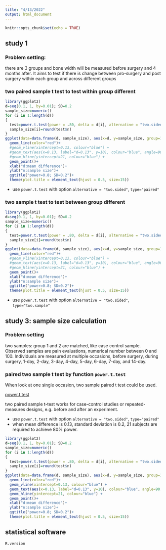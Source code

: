 ```yaml
---
title: "4/13/2022"
output: html_document
---
```


```r
knitr::opts_chunk$set(echo = TRUE)
```

## study 1

### Problem setting: 

there are 3 groups and bone width will be measured before surgery and 4 months after. It aims to test if there is change between pro-surgery and post surgery within each group and across different groups 


### two paired sample  t test to test within group different 


```r
library(ggplot2)
d=seq(0.1, 1, by=0.01); SD=0.2
sample_size=numeric()
for (i in 1:length(d))
{
  test=power.t.test(power = .80, delta = d[i], alternative = "two.sided", sig.level=0.05, sd=SD, type="paired") # paired two sample t test 
  sample_size[i]=round(test$n)
}
ggplot(data=data.frame(d, sample_size), aes(x=d, y=sample_size, group=1)) +
  geom_line(color="red")+
  #geom_vline(xintercept=0.13, colour="blue") +
  #geom_text(aes(x=0.13, label="d=0.13", y=10), colour="blue", angle=90, vjust = 1.2, text=element_text(size=11))+
  #geom_hline(yintercept=21, colour="blue") +
  geom_point()+
  xlab("d:mean difference")+
  ylab("n:sample size")+
  ggtitle("power=0.8; SD=0.2")+
  theme(plot.title = element_text(hjust = 0.5, size=15))

```

* use `power.t.test` with option `alternative = "two.sided"`, `type="paired"`


### two sample t test to test between group different



```r
library(ggplot2)
d=seq(0.1, 1, by=0.01); SD=0.2
sample_size=numeric()
for (i in 1:length(d))
{
  test=power.t.test(power = .80, delta = d[i], alternative = "two.sided", sig.level=0.05, sd=SD, type="two.sample") # two sample t test 
  sample_size[i]=round(test$n)
}
ggplot(data=data.frame(d, sample_size), aes(x=d, y=sample_size, group=1)) +
  geom_line(color="red")+
  #geom_vline(xintercept=0.13, colour="blue") +
  #geom_text(aes(x=0.13, label="d=0.13", y=10), colour="blue", angle=90, vjust = 1.2, text=element_text(size=11))+
  #geom_hline(yintercept=21, colour="blue") +
  geom_point()+
  xlab("d:mean difference")+
  ylab("n:sample size")+
  ggtitle("power=0.8; SD=0.2")+
  theme(plot.title = element_text(hjust = 0.5, size=15))

```


* use `power.t.test` with option `alternative = "two.sided"`, `type="two.sample"`


## study 3: sample size calculation 

### Problem setting

two samples: group 1 and 2 are matched, like case control sample. Observed samples are pain evaluations, numerical number between 0 and 100. Individuals are measured at multiple occasions, before surgery, during surgery, 1-day, 2-day, 3-day, 4-day, 5-day, 6-day, 7-day, and 14-day.  




### paired two sample t test by function `power.t.test`

When look at one single occasion, two sample paired t test could be used. 


[power.t.test](https://stat.ethz.ch/R-manual/R-devel/library/stats/html/power.t.test.html)


two paired sample t-test works for case-control studies or repeated-measures designs, e.g. before and after an experiment. 

* use `power.t.test` with option `alternative = "two.sided"`, `type="paired"`
* when mean difference is 0.13, standard deviation is 0.2, 21 subjects are required to achieve 80% power. 


```r
library(ggplot2)
d=seq(0.1, 1, by=0.01); SD=0.2
sample_size=numeric()
for (i in 1:length(d))
{
  test=power.t.test(power = .80, delta = d[i], alternative = "two.sided", sig.level=0.05, sd=SD, type="paired") # paired two sample t test 
  sample_size[i]=round(test$n)
}
ggplot(data=data.frame(d, sample_size), aes(x=d, y=sample_size, group=1)) +
  geom_line(color="red")+
  geom_vline(xintercept=0.13, colour="blue") +
  geom_text(aes(x=0.13, label="d=0.13", y=10), colour="blue", angle=90, vjust = 1.2, text=element_text(size=11))+
  geom_hline(yintercept=21, colour="blue") +
  geom_point()+
  xlab("d:mean difference")+
  ylab("n:sample size")+
  ggtitle("power=0.8; SD=0.2")+
  theme(plot.title = element_text(hjust = 0.5, size=15))

```


## statistical software 

```r
R.version
```